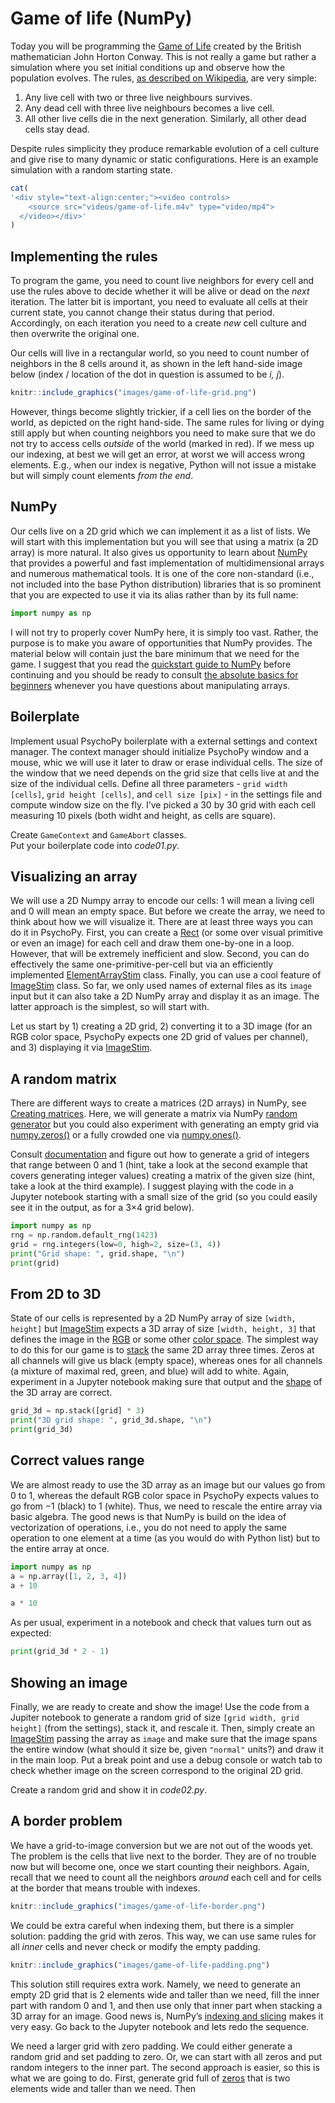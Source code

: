 # Game of life (NumPy)

Today you will be programming the [Game of Life](https://en.wikipedia.org/wiki/Conway%27s_Game_of_Life) created by the British mathematician John Horton Conway. This is not really a game but rather a simulation where you set initial conditions up and observe how the population evolves. The rules, [as described on Wikipedia](https://en.wikipedia.org/wiki/Conway%27s_Game_of_Life), are very simple:

1. Any live cell with two or three live neighbours survives.
2. Any dead cell with three live neighbours becomes a live cell.
3. All other live cells die in the next generation. Similarly, all other dead cells stay dead.

Despite rules simplicity they produce remarkable evolution of a cell culture and give rise to many dynamic or static configurations. Here is an example simulation with a random starting state.

```r
cat(
'<div style="text-align:center;"><video controls>
    <source src="videos/game-of-life.m4v" type="video/mp4"> 
  </video></div>'
)
```

## Implementing  the rules
To program the game, you need to count live neighbors for every cell and use the rules above to decide whether it will be alive or dead on the _next_ iteration. The latter bit is important, you need to evaluate all cells at their current state, you cannot change their status during that period. Accordingly, on each iteration you need to a create _new_ cell culture and then overwrite the original one.

Our cells will live in a rectangular world, so you need to count number of neighbors in the 8 cells around it, as shown in the left hand-side image below (index / location of the dot in question is assumed to be _i, j_).

```r
knitr::include_graphics("images/game-of-life-grid.png")
```

However, things become slightly trickier, if a cell lies on the border of the world, as depicted on the right hand-side. The same rules for living or dying still apply but when counting neighbors you need to make sure that we do not try to access cells _outside_ of the world (marked in red). If we mess up our indexing, at best we will get an error, at worst we will access wrong elements. E.g., when our index is negative, Python will not issue a mistake but will simply count elements _from the end_.

## NumPy

Our cells live on a 2D grid which we can implement it as a list of lists. We will start with this implementation but you will see that using a matrix (a 2D array) is more natural. It also gives us opportunity to learn about [NumPy](https://numpy.org/) that provides a powerful and fast implementation of multidimensional arrays and numerous mathematical tools. It is one of the core non-standard (i.e., not included into the base Python distribution) libraries that is so prominent that you are expected to use it via its alias rather than by its full name:
```python
import numpy as np
```

I will not try to properly cover NumPy here, it is simply too vast. Rather, the purpose is to make you aware of opportunities that NumPy provides. The material below will contain just the bare minimum that we need for the game. I suggest that you read the [quickstart guide to NumPy](https://numpy.org/doc/stable/user/quickstart.html) before continuing and you should be ready to consult [the absolute basics for beginners](https://numpy.org/doc/stable/user/absolute_beginners.html) whenever you have questions about manipulating arrays.

## Boilerplate
Implement usual PsychoPy boilerplate with a external settings and context manager. The context manager should initialize PsychoPy window and a mouse, whic we will use it later to draw or erase individual cells. The size of the window that we need depends on the grid size that cells live at and the size of the individual cells. Define all three parameters - `grid width [cells]`, `grid height [cells]`, and `cell size [pix]` - in the settings file and compute window size on the fly. I've picked a 30 by 30 grid with each cell measuring 10 pixels (both widht and height, as cells are square).

::: {.rmdnote .program}
Create `GameContext` and `GameAbort` classes.<br/>
Put your boilerplate code into _code01.py_.
:::

## Visualizing an array
We will use a 2D Numpy array to encode our cells: $1$ will mean a living cell and $0$ will mean an empty space. But before we create the array, we need to think about how we will visualize it. There are at least three ways you can do it in PsychoPy. First, you can create a [Rect](https://psychopy.org/api/visual/rect.html#psychopy.visual.rect.Rect) (or some over visual primitive or even an image) for each cell and draw them one-by-one in a loop. However, that will be extremely inefficient and slow. Second, you can do effectively the same one-primitive-per-cell but via an efficiently implemented [ElementArrayStim](https://psychopy.org/api/visual/elementarraystim.html#psychopy.visual.ElementArrayStim) class. Finally, you can use a cool feature of [ImageStim](https://psychopy.org/api/visual/imagestim.html#psychopy.visual.ImageStim) class. So far, we only used names of external files as its `image` input but it can also take a 2D NumPy array and display it as an image. The latter approach is the simplest, so will start with. 

Let us start by 1) creating a 2D grid, 2) converting it to a 3D image (for an RGB color space, PsychoPy expects one 2D grid of values per channel), and 3) displaying it via [ImageStim](https://psychopy.org/api/visual/imagestim.html#psychopy.visual.ImageStim).

## A random matrix

There are different ways to create a matrices (2D arrays) in NumPy, see [Creating matrices](https://numpy.org/doc/stable/user/absolute_beginners.html#creating-matrices). Here, we will generate a matrix via NumPy [random generator](https://numpy.org/doc/stable/reference/random/generator.html) but you could also experiment with generating an empty grid via [numpy.zeros()](https://numpy.org/doc/stable/reference/generated/numpy.zeros.html) or a fully crowded one via [numpy.ones()](https://numpy.org/doc/stable/reference/generated/numpy.ones.html?highlight=ones).

Consult [documentation](https://numpy.org/doc/stable/reference/random/generator.html) and figure out how to generate a grid of integers that range between $0$ and $1$ (hint, take a look at the second example that covers generating integer values) creating a matrix of the given size (hint, take a look at the third example). I suggest playing with the code in a Jupyter notebook starting with a small size of the grid (so you could easily see it in the output, as for a 3×4 grid below). 
```python
import numpy as np
rng = np.random.default_rng(1423)
grid = rng.integers(low=0, high=2, size=(3, 4))
print("Grid shape: ", grid.shape, "\n")
print(grid)
```

## From 2D to 3D
State of our cells is represented by a 2D NumPy array of size `[width, height]` but [ImageStim](https://psychopy.org/api/visual/imagestim.html) expects a 3D array of size `[width, height, 3]` that defines the image in the [RGB](https://psychopy.org/general/colours.html#rgb-color-space) or some other [color space](https://psychopy.org/general/colours.html). The simplest way to do this for our game is to [stack](https://numpy.org/doc/stable/reference/generated/numpy.stack.html?highlight=numpy%20stack#numpy-stack) the same 2D array three times. Zeros at all channels will give us black (empty space), whereas ones for all channels (a mixture of maximal red, green, and blue) will add to white. Again, experiment in a Jupyter notebook making sure that output and the [shape](https://numpy.org/doc/stable/reference/generated/numpy.ndarray.shape.html) of the 3D array are correct.

```python
grid_3d = np.stack([grid] * 3)
print("3D grid shape: ", grid_3d.shape, "\n")
print(grid_3d)
```

## Correct values range
We are almost ready to use the 3D array as an image but our values go from $0$ to $1$, whereas the default RGB color space in PsychoPy expects values to go from $-1$ (black) to $1$ (white). Thus, we need to rescale the entire array via basic algebra. The good news is that NumPy is build on the idea of vectorization of operations, i.e., you do not need to apply the same operation to one element at a time (as you would do with Python list) but to the entire array at once.
```python
import numpy as np
a = np.array([1, 2, 3, 4])
a + 10

a * 10
```

As per usual, experiment in a notebook and check that values turn out as expected:
```python
print(grid_3d * 2 - 1)
```

## Showing an image
Finally, we are ready to create and show the image! Use the code from a Jupiter notebook to generate a random grid of size `[grid width, grid height]` (from the settings), stack it, and rescale it. Then, simply create an [ImageStim](https://psychopy.org/api/visual/imagestim.html) passing the array as `image` and make sure that the image spans the entire window (what should it size be, given `"normal"` units?) and draw it in the main loop. Put a break point and use a debug console or watch tab to check whether image on the screen correspond to the original 2D grid.

::: {.rmdnote .program}
Create a random grid and show it in _code02.py_.
:::

## A border problem
We have a grid-to-image conversion but we are not out of the woods yet. The problem is the cells that live next to the border. They are of no trouble now but will become one, once we start counting their neighbors. Again, recall that we need to count all the neighbors _around_ each cell and for cells at the border that means trouble with indexes.
```r
knitr::include_graphics("images/game-of-life-border.png")
```

We could be extra careful when indexing them, but there is a simpler solution: padding the grid with zeros. This way, we can use same rules for all _inner_ cells and never check or modify the empty padding.
```r
knitr::include_graphics("images/game-of-life-padding.png")
```

This solution still requires extra work. Namely, we need to generate an empty 2D grid that is 2 elements wide and taller than we need, fill the inner part with random $0$ and $1$, and then use only that inner part when stacking a 3D array for an image. Good news is, NumPy's [indexing and slicing](https://numpy.org/doc/stable/user/absolute_beginners.html#indexing-and-slicing) makes it very easy. Go back to the Jupyter notebook and lets redo the sequence.

We need a larger grid with zero padding. We could either generate a random grid and set padding to zero. Or, we can start with all zeros and put random integers to the inner part. The second approach is easier, so this is what we are going to do. First, generate grid full of [zeros](https://numpy.org/doc/stable/reference/generated/numpy.zeros.html?highlight=zeros#numpy.zeros) that is two elements wide and taller than we need. Then
